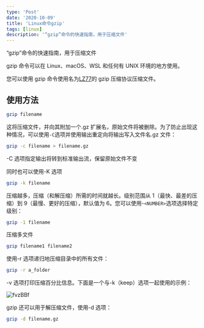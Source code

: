 ```yaml
---
type: 'Post'
date: '2020-10-09'
title: 'Linux命令gzip'
tags: [linux]
description: '“gzip”命令的快速指南，用于压缩文件'
---
```


“gzip”命令的快速指南，用于压缩文件

gzip 命令可以在 Linux、macOS、WSL 和任何有 UNIX 环境的地方使用。

您可以使用 gzip 命令使用名为[LZ77](https://en.wikipedia.org/wiki/LZ77_and_LZ78)的 gzip 压缩协议压缩文件。

## 使用方法

```bash
gzip filename
```

这将压缩文件，并向其附加一个.gz 扩展名，原始文件将被删除。为了防止出现这种情况，可以使用`-C`选项并使用输出重定向将输出写入文件名.gz 文件：

```bash
gzip -c filename > filename.gz
```

-C 选项指定输出将转到标准输出流，保留原始文件不变

同时也可以使用-K 选项

```bash
gzip -k filename
```

压缩越多，压缩（和解压缩）所需的时间就越长。级别范围从 1（最快、最差的压缩）到 9（最慢、更好的压缩），默认值为 6。您可以使用-`<NUMBER>`选项选择特定级别：

```bash
gzip -1 filename
```

压缩多文件

```bash
gzip filename1 filename2
```

使用-r 选项递归地压缩目录中的所有文件：

```bash
gzip -r a_folder
```

-v 选项打印压缩百分比信息。下面是一个与-k（keep）选项一起使用的示例：

![fvzBBf](https://cdn.jsdelivr.net/gh/manonicu/pics@master/uPic/fvzBBf.png)

gzip 还可以用于解压缩文件，使用-d 选项：

```bash
gzip -d filename.gz
```
